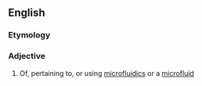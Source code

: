 ==English==

===Etymology===
{{prefix|en|micro|fluidic}}

===Adjective===
{{en-adj|-}}

# Of, pertaining to, or using [[microfluidics]] or a [[microfluid]]